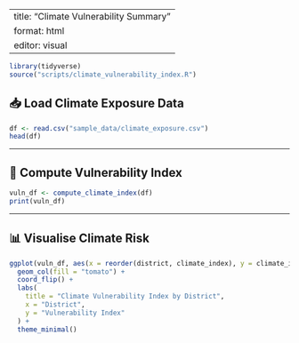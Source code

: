 
---
title: "Climate Vulnerability Summary"
format: html
editor: visual
---

```r
library(tidyverse)
source("scripts/climate_vulnerability_index.R")
```

## 📥 Load Climate Exposure Data

```r
df <- read.csv("sample_data/climate_exposure.csv")
head(df)
```

---

## 🌱 Compute Vulnerability Index

```r
vuln_df <- compute_climate_index(df)
print(vuln_df)
```

---

## 📊 Visualise Climate Risk

```r
ggplot(vuln_df, aes(x = reorder(district, climate_index), y = climate_index)) +
  geom_col(fill = "tomato") +
  coord_flip() +
  labs(
    title = "Climate Vulnerability Index by District",
    x = "District",
    y = "Vulnerability Index"
  ) +
  theme_minimal()
```
